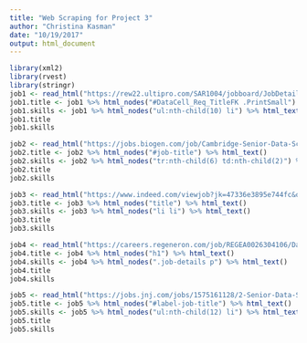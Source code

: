 ```yaml
---
title: "Web Scraping for Project 3"
author: "Christina Kasman"
date: "10/19/2017"
output: html_document
---
```


```r
library(xml2)
library(rvest)
library(stringr)
job1 <- read_html("https://rew22.ultipro.com/SAR1004/jobboard/JobDetails.aspx?__ID=*E67125DCA9517820")
job1.title <- job1 %>% html_nodes("#DataCell_Req_TitleFK .PrintSmall") %>% html_text()
job1.skills <- job1 %>% html_nodes("ul:nth-child(10) li") %>% html_text()
job1.title
job1.skills 
```
```r
job2 <- read_html("https://jobs.biogen.com/job/Cambridge-Senior-Data-Scientist-MA-02138/424526600/?feedId=127000&utm_source=Indeed&utm_campaign=Biogen_Indeed")
job2.title <- job2 %>% html_nodes("#job-title") %>% html_text()
job2.skills <- job2 %>% html_nodes("tr:nth-child(6) td:nth-child(2)") %>% html_text()
job2.title
job2.skills 
```
```r
job3 <- read_html("https://www.indeed.com/viewjob?jk=47336e3895e744fc&q=Pharmaceutical+Data+Scientist&tk=1bsrnqg710kgf4b5&from=web")
job3.title <- job3 %>% html_nodes("title") %>% html_text()
job3.skills <- job3 %>% html_nodes("li li") %>% html_text()
job3.title
job3.skills 
```

```r
job4 <- read_html("https://careers.regeneron.com/job/REGEA0026304106/Data-Scientist-supporting-Immune-Oncology-efforts-?jobsource=indeed&utm_source=indeed&utm_medium=indeed&utm_campaign=indeed-feed")
job4.title <- job4 %>% html_nodes("h1") %>% html_text()
job4.skills <- job4 %>% html_nodes(".job-details p") %>% html_text()
job4.title
job4.skills 
```

```r
job5 <- read_html("https://jobs.jnj.com/jobs/1575161128/2-Senior-Data-Scientist-Medical-Safety?lang=en-us&src=JB-10281")
job5.title <- job5 %>% html_nodes("#label-job-title") %>% html_text()
job5.skills <- job5 %>% html_nodes("ul:nth-child(12) li") %>% html_text()
job5.title
job5.skills 
```

